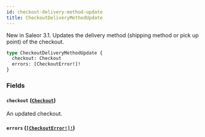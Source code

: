 ```yaml
---
id: checkout-delivery-method-update
title: CheckoutDeliveryMethodUpdate
---
```


New in Saleor 3.1. Updates the delivery method (shipping method or pick up point) of the checkout.

```graphql
type CheckoutDeliveryMethodUpdate {
  checkout: Checkout
  errors: [CheckoutError!]!
}
```

### Fields

#### `checkout` ([`Checkout`](/developer/api-reference/objects/checkout))

An updated checkout.

#### `errors` ([`[CheckoutError!]!`](/developer/api-reference/objects/checkout-error))
